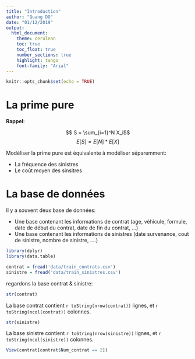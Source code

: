 ```yaml
---
title: "Introduction"
author: "Quang DO"
date: "01/12/2019"
output: 
  html_document: 
    theme: cerulean
    toc: true
    toc_float: true
    number_sections: true
    highlight: tango
    font-family: "Arial"
---
```


```r
knitr::opts_chunk$set(echo = TRUE)
```

# La prime pure

**Rappel**:
 
 
 $$ S = \sum_{i=1}^N X_i$$
 $$E[S] = E[N] * E[X]$$

Modéliser la prime pure est équivalente à modéliser séparemment: 

* La fréquence des sinistres
* Le coût moyen des sinsitres

# La base de données

Il y a souvent deux base de données:

* Une base contenant les informations de contrat (age, véhicule, formule, date de début du contrat, date de fin du contrat, ...)
* Une base contenant les informations de sinistres (date survenance, cout de sinistre, nombre de sinistre, ....)

```r
library(dplyr)
library(data.table)

contrat = fread('data/train_contrats.csv')
sinistre = fread('data/train_sinistres.csv')
```


regardons la base contrat & sinistre:

```r
str(contrat)
```

La base contrat contient `r toString(nrow(contrat))` lignes, et `r toString(ncol(contrat))` colonnes.


```r
str(sinistre)
```
La base sinistre contient `r toString(nrow(sinistre))` lignes, et `r toString(ncol(sinistre))` colonnes.

```r
View(contrat[contrat$Num_contrat == 2])
```



